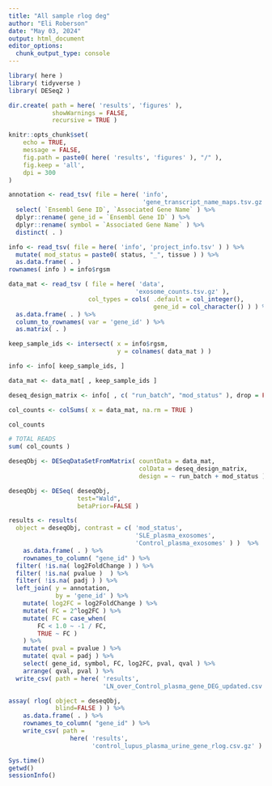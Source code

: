 ```yaml
---
title: "All sample rlog deg"
author: "Eli Roberson"
date: "May 03, 2024"
output: html_document
editor_options: 
  chunk_output_type: console
---
```


```r
library( here )
library( tidyverse )
library( DESeq2 )
```

```r
dir.create( path = here( 'results', 'figures' ), 
            showWarnings = FALSE, 
            recursive = TRUE )
```

```r
knitr::opts_chunk$set(
	echo = TRUE,
	message = FALSE,
	fig.path = paste0( here( 'results', 'figures' ), "/" ),
	fig.keep = 'all',
	dpi = 300
)
```

```r
annotation <- read_tsv( file = here( 'info', 
                                     'gene_transcript_name_maps.tsv.gz' ) ) %>%
  select( `Ensembl Gene ID`, `Associated Gene Name` ) %>%
  dplyr::rename( gene_id = `Ensembl Gene ID` ) %>%
  dplyr::rename( symbol = `Associated Gene Name` ) %>%
  distinct( . )
```

```r
info <- read_tsv( file = here( 'info', 'project_info.tsv' ) ) %>%
  mutate( mod_status = paste0( status, "_", tissue ) ) %>%
  as.data.frame( . )
rownames( info ) = info$rgsm
```

```r
data_mat <- read_tsv ( file = here( 'data',
                                   'exosome_counts.tsv.gz' ), 
                      col_types = cols( .default = col_integer(), 
                                        gene_id = col_character() ) ) %>%
  as.data.frame( . ) %>%
  column_to_rownames( var = 'gene_id' ) %>%
  as.matrix( . )
```

```r
keep_sample_ids <- intersect( x = info$rgsm, 
                              y = colnames( data_mat ) )

info <- info[ keep_sample_ids, ]

data_mat <- data_mat[ , keep_sample_ids ]

deseq_design_matrix <- info[ , c( "run_batch", "mod_status" ), drop = FALSE ]
```

```r
col_counts <- colSums( x = data_mat, na.rm = TRUE )

col_counts

# TOTAL READS
sum( col_counts )
```

```r
deseqObj <- DESeqDataSetFromMatrix( countData = data_mat, 
                                    colData = deseq_design_matrix, 
                                    design = ~ run_batch + mod_status )

deseqObj <- DESeq( deseqObj,
                   test="Wald",
                   betaPrior=FALSE )
```

```r
results <- results( 
  object = deseqObj, contrast = c( 'mod_status', 
                                   'SLE_plasma_exosomes', 
                                   'Control_plasma_exosomes' ) )  %>%
	as.data.frame( . ) %>%
	rownames_to_column( "gene_id" ) %>%
  filter( !is.na( log2FoldChange ) ) %>%
  filter( !is.na( pvalue )  ) %>%
  filter( !is.na( padj ) ) %>%
  left_join( y = annotation, 
             by = 'gene_id' ) %>%
	mutate( log2FC = log2FoldChange ) %>%
	mutate( FC = 2^log2FC ) %>%
	mutate( FC = case_when( 
		FC < 1.0 ~ -1 / FC,
		TRUE ~ FC )
	) %>%
	mutate( pval = pvalue ) %>%
	mutate( qval = padj ) %>%
	select( gene_id, symbol, FC, log2FC, pval, qval ) %>%
	arrange( qval, pval ) %>%
  write_csv( path = here( 'results', 
                          'LN_over_Control_plasma_gene_DEG_updated.csv.gz' ) )
```

```r
assay( rlog( object = deseqObj,
             blind=FALSE ) ) %>%
  	as.data.frame( . ) %>%
  	rownames_to_column( "gene_id" ) %>%
  	write_csv( path =  
  	             here( 'results', 
  	                   'control_lupus_plasma_urine_gene_rlog.csv.gz' ) ) 
```

```r
Sys.time()
getwd()
sessionInfo()
```
